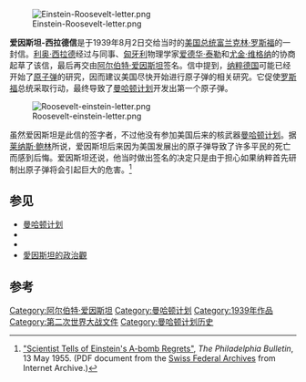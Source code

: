 [[File:Einstein-Roosevelt-letter.png|thumb]]

'''爱因斯坦-西拉德信'''是于1939年8月2日交给当时的[[美国总统|美国总统]][[富兰克林·罗斯福|富兰克林·罗斯福]]的一封信。[[利奥·西拉德|利奥·西拉德]]经过与同事、[[匈牙利|匈牙利]]物理学家[[爱德华·泰勒|爱德华·泰勒]]和[[尤金·维格纳|尤金·维格纳]]的协商起草了该信，最后再交由[[阿尔伯特·爱因斯坦|阿尔伯特·爱因斯坦]]签名。信中提到，[[纳粹德国|纳粹德国]]可能已经开始了[[原子弹|原子弹]]的研究，因而建议美国尽快开始进行原子弹的相关研究。它促使[[富兰克林·罗斯福|罗斯福]]总统采取行动，最终导致了[[曼哈顿计划|曼哈顿计划]]开发出第一个原子弹。

{{multiple image | align = right | footer = <center>这封信是由西拉德构思和撰写的，和由爱因斯坦签名。</center>| image1 = Leo Szilard.jpg | width1 = 150 | caption1  = <center>利奥·西拉德</center> | link1 = Leó Szilárd | image2 = Einstein 1921 by F Schmutzer - restoration.jpg  | width2 = 146 | caption2  = <center>阿尔伯特·爱因斯坦</center> | link2 = Albert Einstein}}
[[Image:Roosevelt-einstein-letter.png|thumb]]

虽然爱因斯坦是此信的签字者，不过他没有参加美国后来的核武器[[曼哈顿计划|曼哈顿计划]]。据[[莱纳斯·鲍林|莱纳斯·鲍林]]所说，爱因斯坦后来因为美国发展出的原子弹导致了许多平民的死亡而感到后悔。爱因斯坦还说，他当时做出签名的决定只是由于担心如果纳粹首先研制出原子弹将会引起巨大的危害。<ref>[https://web.archive.org/web/20061108075927/http://virtor.bar.admin.ch/pdf/ausstellung_einstein_fr/der_pazifist/A-Bomb_Regrets.pdf "Scientist Tells of Einstein's A-bomb Regrets"], ''The Philadelphia Bulletin'', 13 May 1955. (PDF document from the [http://virtor.bar.admin.ch/en/default.aspx Swiss Federal Archives] {{webarchive|url=https://web.archive.org/web/20070129060603/http://virtor.bar.admin.ch/en/default.aspx |date=2007-01-29 }} from Internet Archive.)</ref>

== 参见 ==
* [[曼哈顿计划|曼哈顿计划]]
* {{le|核武器和美国|Nuclear weapons and the United States}}
* {{le|西拉德请愿书|Szilárd petition}}
* [[愛因斯坦的政治觀|愛因斯坦的政治觀]]

== 参考 ==
{{wikisource|en:Einstein-Szilard letter|爱因斯坦—西拉德信（英文）}}
{{reflist}}

{{曼哈顿计划}}
{{DEFAULTSORT:A}}
[[Category:阿尔伯特·爱因斯坦|Category:阿尔伯特·爱因斯坦]]
[[Category:曼哈顿计划|Category:曼哈顿计划]]
[[Category:1939年作品|Category:1939年作品]]
[[Category:第二次世界大战文件|Category:第二次世界大战文件]]
[[Category:曼哈顿计划历史|Category:曼哈顿计划历史]]